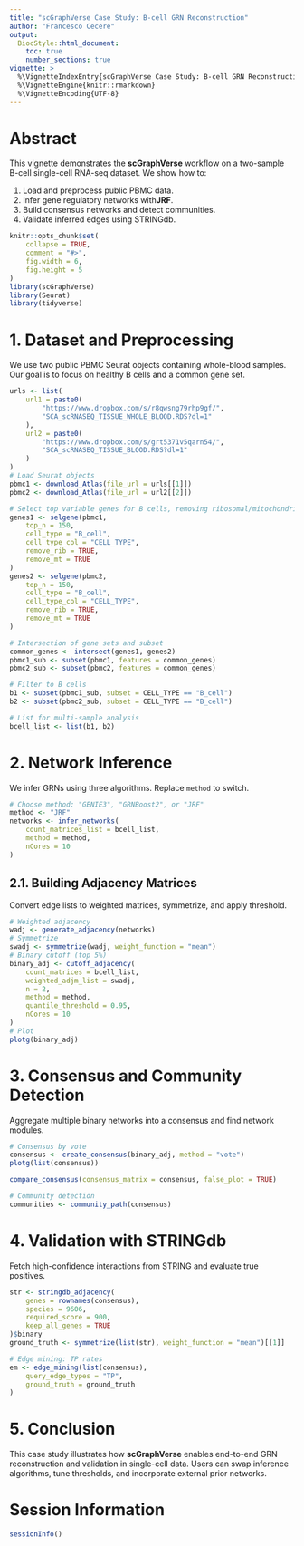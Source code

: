 ```yaml
---
title: "scGraphVerse Case Study: B-cell GRN Reconstruction"
author: "Francesco Cecere"
output:
  BiocStyle::html_document:
    toc: true
    number_sections: true
vignette: >
  %\VignetteIndexEntry{scGraphVerse Case Study: B-cell GRN Reconstruction}
  %\VignetteEngine{knitr::rmarkdown}
  %\VignetteEncoding{UTF-8}
---
```



# Abstract

This vignette demonstrates the **scGraphVerse** workflow on a two-sample B-cell
single-cell RNA-seq dataset. We show how to:

1. Load and preprocess public PBMC data.
2. Infer gene regulatory networks with**JRF**.
3. Build consensus networks and detect communities.
4. Validate inferred edges using STRINGdb.

```r
knitr::opts_chunk$set(
    collapse = TRUE,
    comment = "#>",
    fig.width = 6,
    fig.height = 5
)
library(scGraphVerse)
library(Seurat)
library(tidyverse)
```

# 1. Dataset and Preprocessing

We use two public PBMC Seurat objects containing whole-blood samples.
Our goal is to focus on healthy B cells and a common gene set.

```r
urls <- list(
    url1 = paste0(
        "https://www.dropbox.com/s/r8qwsng79rhp9gf/",
        "SCA_scRNASEQ_TISSUE_WHOLE_BLOOD.RDS?dl=1"
    ),
    url2 = paste0(
        "https://www.dropbox.com/s/grt5371v5qarn54/",
        "SCA_scRNASEQ_TISSUE_BLOOD.RDS?dl=1"
    )
)
# Load Seurat objects
pbmc1 <- download_Atlas(file_url = urls[[1]])
pbmc2 <- download_Atlas(file_url = url2[[2]])

# Select top variable genes for B cells, removing ribosomal/mitochondrial
genes1 <- selgene(pbmc1,
    top_n = 150,
    cell_type = "B_cell",
    cell_type_col = "CELL_TYPE",
    remove_rib = TRUE,
    remove_mt = TRUE
)
genes2 <- selgene(pbmc2,
    top_n = 150,
    cell_type = "B_cell",
    cell_type_col = "CELL_TYPE",
    remove_rib = TRUE,
    remove_mt = TRUE
)

# Intersection of gene sets and subset
common_genes <- intersect(genes1, genes2)
pbmc1_sub <- subset(pbmc1, features = common_genes)
pbmc2_sub <- subset(pbmc2, features = common_genes)

# Filter to B cells
b1 <- subset(pbmc1_sub, subset = CELL_TYPE == "B_cell")
b2 <- subset(pbmc2_sub, subset = CELL_TYPE == "B_cell")

# List for multi-sample analysis
bcell_list <- list(b1, b2)
```

# 2. Network Inference

We infer GRNs using three algorithms. Replace `method` to switch.

```r
# Choose method: "GENIE3", "GRNBoost2", or "JRF"
method <- "JRF"
networks <- infer_networks(
    count_matrices_list = bcell_list,
    method = method,
    nCores = 10
)
```

## 2.1. Building Adjacency Matrices

Convert edge lists to weighted matrices, symmetrize, and apply threshold.

```r
# Weighted adjacency
wadj <- generate_adjacency(networks)
# Symmetrize
swadj <- symmetrize(wadj, weight_function = "mean")
# Binary cutoff (top 5%)
binary_adj <- cutoff_adjacency(
    count_matrices = bcell_list,
    weighted_adjm_list = swadj,
    n = 2,
    method = method,
    quantile_threshold = 0.95,
    nCores = 10
)
# Plot
plotg(binary_adj)
```

# 3. Consensus and Community Detection

Aggregate multiple binary networks into a consensus and find network modules.

```r
# Consensus by vote
consensus <- create_consensus(binary_adj, method = "vote")
plotg(list(consensus))

compare_consensus(consensus_matrix = consensus, false_plot = TRUE)

# Community detection
communities <- community_path(consensus)
```

# 4. Validation with STRINGdb

Fetch high-confidence interactions from STRING and evaluate true positives.

```r
str <- stringdb_adjacency(
    genes = rownames(consensus),
    species = 9606,
    required_score = 900,
    keep_all_genes = TRUE
)$binary
ground_truth <- symmetrize(list(str), weight_function = "mean")[[1]]

# Edge mining: TP rates
em <- edge_mining(list(consensus),
    query_edge_types = "TP",
    ground_truth = ground_truth
)
```

# 5. Conclusion

This case study illustrates how **scGraphVerse** enables end-to-end
GRN reconstruction and validation in single-cell data. 
Users can swap inference algorithms, tune thresholds,
and incorporate external prior networks.

# Session Information

```r
sessionInfo()
```

